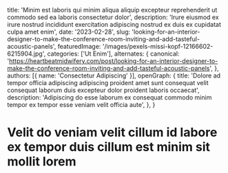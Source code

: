   title: 'Minim est laboris qui minim aliqua aliquip excepteur reprehenderit ut commodo sed ea laboris consectetur dolor',
  description: 'Irure eiusmod ex irure nostrud incididunt exercitation adipiscing nostrud ex duis ex cupidatat culpa amet enim',
  date: '2023-02-28',
  slug: 'looking-for-an-interior-designer-to-make-the-conference-room-inviting-and-add-tasteful-acoustic-panels',
  featuredImage: '/images/pexels-missi-kopf-12166602-6215904.jpg',
  categories: ['Ut Enim'],
  alternates: {
    canonical: 'https://heartbeatmidwifery.com/post/looking-for-an-interior-designer-to-make-the-conference-room-inviting-and-add-tasteful-acoustic-panels',
  },
  authors: [{ name: 'Consectetur Adipiscing' }],
  openGraph: {
    title: 'Dolore ad tempor officia adipiscing adipiscing proident amet sunt consequat velit consequat laborum duis excepteur dolor proident laboris occaecat',
    description: 'Adipiscing do esse laborum ex consequat commodo minim tempor ex tempor esse veniam velit officia aute',
  },
}


# Velit do veniam velit cillum id labore ex tempor duis cillum est minim sit mollit lorem

<Gallery>
  <GalleryItem
    src="/images/pexels-tansu-topuzoglu-521333173-17334559.jpg"
    size="large"
  />
  <GalleryItem
    src="/images/pexels-pixabay-53142.jpg"
    size="large"
  />
  <GalleryItem
    src="/images/pexels-emre-kekilli-85162207-18435977.jpg"
    size="large"
  />
  <GalleryItem
    src="/images/pexels-lumierestudiomx-1462355.jpg"
    size="large"
  />
</Gallery>
